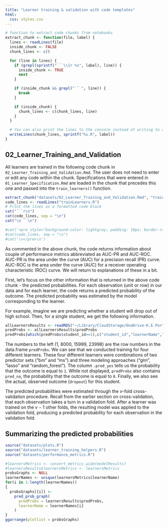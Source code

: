 ```yaml
---
title: "Learner training & validation with code templates"
html:
  css: styles.css
---
```


```r
# function to extract code chunks from notebooks
extract_chunk <- function(file, label) {
  lines <- readLines(file)
  inside_chunk <- FALSE
  chunk_lines <- c()

  for (line in lines) {
    if (grepl(sprintf("```\\{r %s", label), line)) {
      inside_chunk <- TRUE
      next
    }

    if (inside_chunk && grepl("```", line)) {
      break
    }

    if (inside_chunk) {
      chunk_lines <- c(chunk_lines, line)
    }
  }

  # You can also print the lines to the console instead of writing to a file
  writeLines(chunk_lines, sprintf("%s.R", label))
}
```

## 02_Learner_Training_and_Validation

All learners are trained in the following code chunk in `02_Learner_Training_and_Validation.Rmd`. The user does not need to enter or edit any code within the chunk. Specifications that were entered in `01_Learner_Specification.Rmd` are loaded in the chunk that precedes this one and passed into the `train_learners()` function.

```r
extract_chunk("datasets/02_Learner_Training_and_Validation.Rmd", "trainLearners")
code_lines <- readLines("trainLearners.R")
# Print the lines as a formatted code block
cat("```r\n")
cat(code_lines, sep = "\n")
cat("\n```\n")

#cat('<pre style="background-color: lightgray; padding: 10px; border-radius: 5px;">\n')
#cat(code_lines, sep = "\n")
#cat('\n</pre>\n')
```

As commented in the above chunk, the code returns information about couple of performance metrics abbreviated as AUC-PR and AUC-ROC. AUC-PR is the area under the curve (AUC) for a precision recall (PR) curve. AUC-ROC is the area under the curve (AUC) for a receiver operating characteristic (ROC) curve. We will return to explanations of these in a bit.

First, let's focus on the other information that is returned in the above code chunk - the predicted probabilities. For each observation (unit or row) in our data and for each learner, the code returns a predicted probability of the outcome. The predicted probability was estimated by the model corresponding to the learner.

For example, imagine we are predicting whether a student will drop out of high school. Then, for a single student, we get the following information.

```r
allLearnersResults <- readRDS("~/Library/CloudStorage/OneDrive-K.E.PorterConsultingLLC/Git/NCSU-PA-for-Improving-Services/datasets/allLearnersResults.rds")
predProbs <- allLearnersResults$predProbs 
predProbs[which(predProbs$student_id==1),c("student_id","learnerName",".pred_yes","dropout")]
```

The numbers to the left (1, 8000, 15999, 23998) are the row numbers in the data.frame `predProbs`. We can see that we conducted training for four different learners. These four different learners were combinations of two predictor sets ("bm" and "ms") and three modeling approaches ("glm", "lasso" and "random_forest"). The column `.pred_yes` tells us the probability that the outcome is equal to `1`. While not displayed, `predProbs` also contains `pred_no`, the probability that the outcome is equal to `0`. Finally, we also see the actual, observed outcome (`dropout`) for this student.

The predicted probabilities were estimated through the $v$-fold cross-validation procedure. Recall from the earlier section on cross-validation, that each observation takes a turn in a validation fold. After a learner was trained on the $v-1$ other folds, the resulting model was applied to the validation fold, producing a predicted probability for each observation in the validation fold.

## Summarizing the predicted probabilities

```r
source("datasets/plots.R")
source("datasets/learner_training_helpers.R")
source("datasets/performance_metrics.R")

#learnersMetrics <- convert_metrics_wide(modelResults)
#learnersResults$learnersMetrics <- learnersMetrics
probsGraphs <- NULL
learnerNames <- unique(learnersMetrics$learnerName)
for(i in 1:length(learnerNames))
{
  probsGraphs[[i]] <- 
    pred_prob_graph(
      predProbs = learnersResults$predProbs,
      learnerName = learnerNames[i]
    )
}
ggarrange(plotlist = probsGraphs)
```

